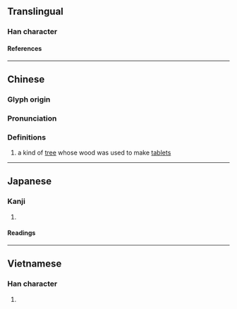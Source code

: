 {{character info}}
==Translingual==

===Han character===
{{Han char|rn=75|rad=木|as=05|sn=9|four=|canj=DINE|ids=⿰[[木]][[永]]}}

====References====
{{Han ref|kx=0521.121|hdz=21189.050|uh=6810}}

----

==Chinese==
{{zh-forms}}

===Glyph origin===
{{Han etym}}

===Pronunciation===
{{zh-pron
|m=yǒng
|c=wing5
|mc=y
|oc=y
|cat=
}}

===Definitions===
{{zh-hanzi}}

# {{lb|zh|archaic}} a kind of [[tree]] whose wood was used to make {{zh-l|笏}} [[tablet]]s <!---古書上說的一種樹，木材可制笏。--->

{{zh-cat|Trees}}

----

==Japanese==

===Kanji===
{{ja-kanji|grade=|rs=木05}}

# {{rfdef|ja|sort=木05}}

====Readings====
{{ja-readings
|on=えい, よう
}}

----

==Vietnamese==

===Han character===
{{vi-readings|rs=木05|reading=vành}}

# {{rfdef|vi|sort=木05}}